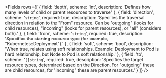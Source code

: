 <Fields 
  rows={[
    {
      field: 'depth',
      scheme: 'int',
      description: 'Defines how many levels of child or parent resources to traverse.'
    },
    {
      field: 'direction',
      scheme: '`string`',
      required: true,
      description: 'Specifies the traversal direction in relation to the "From" resource. Can be "outgoing" (looks for child resources), "incoming" (looks for parent resources), or "all" (considers both).'
    },
    {
      field: 'from',
      scheme: '`string`',
      required: true,
      description: 'Specifies the starting resource type (for example, "Kubernetes::Deployment").'
    },
    {
      field: 'soft',
      scheme: 'bool',
      description: 'When true, relates using soft relationships. Example: Deployment to Pod is hard relationship, but Node to Pod is soft relationship.'
    },
    {
      field: 'to',
      scheme: '`[]string`',
      required: true,
      description: 'Specifies the target resource types, determined based on the Direction. For "outgoing" these are child resources, for "incoming" these are parent resources.'
    }
  ]}
/>


